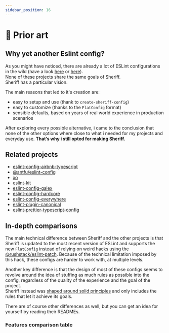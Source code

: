 ```yaml
---
sidebar_position: 16
---
```


# 🧐 Prior art


## Why yet another Eslint config?

As you might have noticed, there are already a lot of ESLint configurations in the wild (have a look [here](./prior-art.md#related-projects) or [here](https://github.com/dustinspecker/awesome-eslint#configs)).<br />
None of these projects share the same goals of Sheriff.<br />
Sheriff has a particular vision.

The main reasons that led to it's creation are:

- easy to setup and use (thank to `create-sheriff-config`)
- easy to customize (thanks to the `FlatConfig` format)
- sensible defaults, based on years of real world experience in production scenarios

After exploring every possible alternative, i came to the conclusion that none of the other options where close to what i needed for my projects and everyday use. **That’s why i still opted for making Sheriff**.

## Related projects

- [eslint-config-airbnb-typescript](https://github.com/iamturns/eslint-config-airbnb-typescript)
- [@antfu/eslint-config](https://github.com/antfu/eslint-config)
- [xo](https://github.com/xojs/xo)
- [eslint-kit](https://github.com/eslint-kit/eslint-kit)
- [eslint-config-galex](https://github.com/ljosberinn/eslint-config-galex)
- [eslint-config-hardcore](https://github.com/EvgenyOrekhov/eslint-config-hardcore)
- [eslint-config-everywhere](https://github.com/locol23/eslint-config-everywhere)
- [eslint-plugin-canonical](https://github.com/gajus/eslint-plugin-canonical)
- [eslint-prettier-typescript-config](https://github.com/moia-oss/eslint-prettier-typescript-config)

## In-depth comparisons

The main technical difference between Sheriff and the other projects is that Sheriff is updated to the most recent version of ESLint and supports the new `FlatConfig` instead of relying on weird hacks using the [@rushstack/eslint-patch](https://www.npmjs.com/package/@rushstack/eslint-patch). Because of the technical limitation imposed by this hack, these configs are harder to work with, at multiple levels.

Another key difference is that the design of most of these configs seems to revolve around the idea of stuffing as much rules as possible into the config, regardless of the quality of the experience and the goal of the project.<br />
Sheriff instead was [shaped around solid principles](./core-philosophy/criteria.md) and only includes the rules that let it achieve its goals.

There are of course other differences as well, but you can get an idea for yourself by reading their READMEs.

### Features comparison table

<ComparisonTable />
